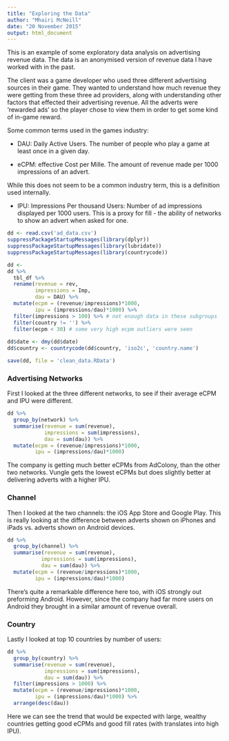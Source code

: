 ---
title: "Exploring the Data"
author: "Mhairi McNeill"
date: "20 November 2015"
output: html_document
---

This is an example of some exploratory data analysis on advertising revenue data. The data is an anonymised version of revenue data I have worked with in the past. 

The client was a game developer who used three different advertising sources in their game. They wanted to understand how much revenue they were getting from these three ad providers, along with understanding other factors that effected their advertising revenue. All the adverts were 'rewarded ads' so the player chose to view them in order to get some kind of in-game reward. 

Some common terms used in the games industry:

- DAU: Daily Active Users. The number of people who play a game at least once in a given day.

- eCPM: effective Cost per Mille. The amount of revenue made per 1000 impressions of an advert. 

While this does not seem to be a common industry term, this is a definition used internally. 

- IPU: Impressions Per thousand Users: Number of ad impressions displayed per 1000 users. This is a proxy for fill - the ability of networks to show an advert when asked for one. 

```{r}
dd <- read.csv('ad_data.csv')
suppressPackageStartupMessages(library(dplyr))
suppressPackageStartupMessages(library(lubridate))
suppressPackageStartupMessages(library(countrycode))

dd <- 
dd %>%
  tbl_df %>%
  rename(revenue = rev,
         impressions = Imp,
         dau = DAU) %>%
  mutate(ecpm = (revenue/impressions)*1000,
         ipu = (impressions/dau)*1000) %>%
  filter(impressions > 100) %>% # not enough data in these subgroups
  filter(country != '') %>%
  filter(ecpm < 30) # some very high ecpm outliers were seen
  
dd$date <- dmy(dd$date)
dd$country <- countrycode(dd$country, 'iso2c', 'country.name')

save(dd, file = 'clean_data.RData')
```

### Advertising Networks

First I looked at the three different networks, to see if their average eCPM and IPU were different.

```{r}
dd %>%
  group_by(network) %>%
  summarise(revenue = sum(revenue),
            impressions = sum(impressions),
            dau = sum(dau)) %>%
  mutate(ecpm = (revenue/impressions)*1000,
         ipu = (impressions/dau)*1000)
```

The company is getting much better eCPMs from AdColony, than the other two networks. Vungle gets the lowest eCPMs but does slightly better at delivering adverts with a higher IPU. 

### Channel

Then I looked at the two channels: the iOS App Store and Google Play. This is really looking at the difference between adverts shown on iPhones and iPads vs. adverts shown on Android devices. 

```{r}
dd %>%
  group_by(channel) %>%
  summarise(revenue = sum(revenue),
           impressions = sum(impressions),
           dau = sum(dau)) %>%
  mutate(ecpm = (revenue/impressions)*1000,
         ipu = (impressions/dau)*1000)
```

There's quite a remarkable difference here too, with iOS strongly out preforming Android. However, since the company had far more users on Android they brought in a similar amount of revenue overall. 

### Country ###

Lastly I looked at top 10 countries by number of users:

```{r}
dd %>%
  group_by(country) %>%
  summarise(revenue = sum(revenue),
            impressions = sum(impressions),
            dau = sum(dau)) %>%
  filter(impressions > 1000) %>%
  mutate(ecpm = (revenue/impressions)*1000,
         ipu = (impressions/dau)*1000) %>%
  arrange(desc(dau))
```

Here we can see the trend that would be expected with large, wealthy countries getting good eCPMs and good fill rates (with translates into high IPU). 



